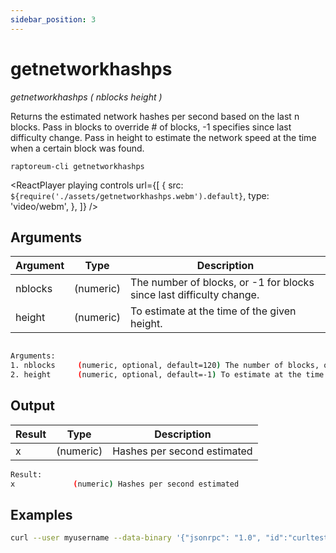 ```yaml
---
sidebar_position: 3
---
```



# getnetworkhashps

_getnetworkhashps ( nblocks height )_

Returns the estimated network hashes per second based on the last n blocks.
Pass in blocks to override # of blocks, -1 specifies since last difficulty change.
Pass in height to estimate the network speed at the time when a certain block was found.

`raptoreum-cli getnetworkhashps`

<ReactPlayer
  playing
  controls
  url={[
    {
      src: `${require('./assets/getnetworkhashps.webm').default}`,
      type: 'video/webm',
    },
  ]}
/>

## Arguments

| Argument | Type      | Description                                                          |
| -------- | --------- | -------------------------------------------------------------------- |
| nblocks  | (numeric) | The number of blocks, or -1 for blocks since last difficulty change. |
| height   | (numeric) | To estimate at the time of the given height.                         |

```bash

Arguments:
1. nblocks     (numeric, optional, default=120) The number of blocks, or -1 for blocks since last difficulty change.
2. height      (numeric, optional, default=-1) To estimate at the time of the given height.
```

## Output

| Result | Type      | Description                 |
| ------ | --------- | --------------------------- |
| x      | (numeric) | Hashes per second estimated |

```bash
Result:
x             (numeric) Hashes per second estimated
```

## Examples

```bash
curl --user myusername --data-binary '{"jsonrpc": "1.0", "id":"curltest", "method": "getnetworkhashps", "params": [] }' -H 'content-type: text/plain;' http://127.0.0.1:9998/
```
